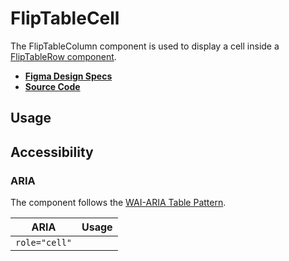 
<Meta title="Components/FlipTableCell" />

# FlipTableCell

The FlipTableColumn component is used to display a cell inside a
[FlipTableRow component](?path=/docs/components-fliptablerow--flip-table-row).

- **[Figma Design Specs](#)**
- **[Source Code](https://github.com/flip-corp/swirl/tree/main/packages/swirl-components/src/components/flip-table-cell)**

## Usage

<Canvas withSource="open">
  <Story id="components-fliptablecell--flip-table-cell" />
</Canvas>

<ArgsTable story="." />

## Accessibility

### ARIA

The component follows the
[WAI-ARIA Table Pattern](https://www.w3.org/WAI/ARIA/apg/patterns/table/).

| ARIA          | Usage |
| ------------- | ----- |
| `role="cell"` |       |
